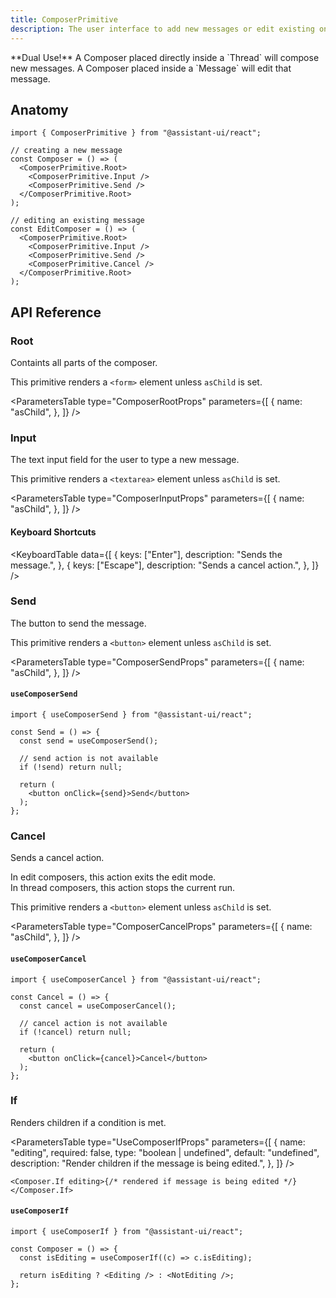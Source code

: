 ```yaml
---
title: ComposerPrimitive
description: The user interface to add new messages or edit existing ones.
---
```




<Callout type="info" emoji="✨">
  **Dual Use!** A Composer placed directly inside a `Thread` will compose new
  messages. A Composer placed inside a `Message` will edit that message.
</Callout>

## Anatomy

```tsx
import { ComposerPrimitive } from "@assistant-ui/react";

// creating a new message
const Composer = () => (
  <ComposerPrimitive.Root>
    <ComposerPrimitive.Input />
    <ComposerPrimitive.Send />
  </ComposerPrimitive.Root>
);

// editing an existing message
const EditComposer = () => (
  <ComposerPrimitive.Root>
    <ComposerPrimitive.Input />
    <ComposerPrimitive.Send />
    <ComposerPrimitive.Cancel />
  </ComposerPrimitive.Root>
);
```

## API Reference

### Root

Containts all parts of the composer.

This primitive renders a `<form>` element unless `asChild` is set.

<ParametersTable
  type="ComposerRootProps"
  parameters={[
    {
      name: "asChild",
    },
  ]}
/>

### Input

The text input field for the user to type a new message.

This primitive renders a `<textarea>` element unless `asChild` is set.

<ParametersTable
  type="ComposerInputProps"
  parameters={[
    {
      name: "asChild",
    },
  ]}
/>


#### Keyboard Shortcuts

<KeyboardTable
  data={[
    {
      keys: ["Enter"],
      description: "Sends the message.",
    },
    {
      keys: ["Escape"],
      description: "Sends a cancel action.",
    },
  ]}
/>

### Send

The button to send the message.

This primitive renders a `<button>` element unless `asChild` is set.

<ParametersTable
  type="ComposerSendProps"
  parameters={[
    {
      name: "asChild",
    },
  ]}
/>

#### `useComposerSend`

```tsx
import { useComposerSend } from "@assistant-ui/react";

const Send = () => {
  const send = useComposerSend();

  // send action is not available
  if (!send) return null;

  return (
    <button onClick={send}>Send</button>
  );
};
```

### Cancel

Sends a cancel action.

In edit composers, this action exits the edit mode.  
In thread composers, this action stops the current run.

This primitive renders a `<button>` element unless `asChild` is set.

<ParametersTable
  type="ComposerCancelProps"
  parameters={[
    {
      name: "asChild",
    },
  ]}
/>

#### `useComposerCancel`

```tsx
import { useComposerCancel } from "@assistant-ui/react";

const Cancel = () => {
  const cancel = useComposerCancel();

  // cancel action is not available
  if (!cancel) return null;

  return (
    <button onClick={cancel}>Cancel</button>
  );
};
```

### If

Renders children if a condition is met.


<ParametersTable
  type="UseComposerIfProps"
  parameters={[
    {
      name: "editing",
      required: false,
      type: "boolean | undefined",
      default: "undefined",
      description: "Render children if the message is being edited.",
    },
  ]}
/>

```tsx
<Composer.If editing>{/* rendered if message is being edited */}</Composer.If>
```

#### `useComposerIf`

```tsx
import { useComposerIf } from "@assistant-ui/react";

const Composer = () => {
  const isEditing = useComposerIf((c) => c.isEditing);

  return isEditing ? <Editing /> : <NotEditing />;
};
```
